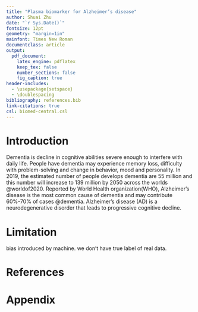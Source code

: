 ```yaml
---
title: "Plasma biomarker for Alzheimer’s disease"
author: Shuai Zhu
date: "`r Sys.Date()`"
fontsize: 12pt
geometry: "margin=1in"
mainfont: Times New Roman
documentclass: article
output:
  pdf_document:
    latex_engine: pdflatex
    keep_tex: false
    number_sections: false
    fig_caption: true
header-includes:
  - \usepackage{setspace}
  - \doublespacing
bibliography: references.bib
link-citations: true
csl: biomed-central.csl
---
```


# Introduction

Dementia is decline in cognitive abilities severe enough to interfere with daily life. People have dementia may experience memory loss, difficulty with problem-solving and change in behavior, mood and personality. In 2019, the estimated number of people develops dementia are 55 million and this number will increase to 139 million by 2050 across the worlds @worldof2020. Reported by World Health organization(WHO), Alzheimer’s disease is the most common cause of dementia and may contribute 60%-70% of cases @dementia. Alzheimer’s disease (AD) is a neurodegenerative disorder that leads to progressive cognitive decline. 

# Limitation

bias introduced by machine. we don't have true label of real data.

\newpage

# References
<div id="refs"></div>


# Appendix


